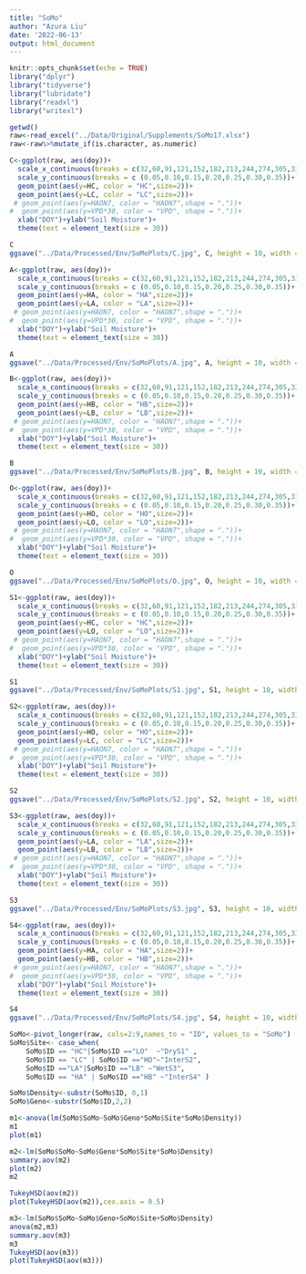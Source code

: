 ```yaml
---
title: "SoMo"
author: "Azura Liu"
date: '2022-06-13'
output: html_document
---
```


```r
knitr::opts_chunk$set(echo = TRUE)
library("dplyr")
library("tidyverse")
library("lubridate")
library("readxl")
library("writexl")

getwd()
raw<-read_excel("../Data/Original/Supplements/SoMo17.xlsx")
raw<-raw%>%mutate_if(is.character, as.numeric)

```

```r
C<-ggplot(raw, aes(doy))+
  scale_x_continuous(breaks = c(32,60,91,121,152,182,213,244,274,305,335))+
  scale_y_continuous(breaks = c (0.05,0.10,0.15,0.20,0.25,0.30,0.35))+
  geom_point(aes(y=HC, color = "HC",size=2))+
  geom_point(aes(y=LC, color = "LC",size=2))+
 # geom_point(aes(y=HAON7, color = "HAON7",shape = "."))+
#  geom_point(aes(y=VPD*30, color = "VPD", shape = "."))+
  xlab("DOY")+ylab("Soil Moisture")+ 
  theme(text = element_text(size = 30))

C
ggsave("../Data/Processed/Env/SoMoPlots/C.jpg", C, height = 10, width = 45, units = "in", dpi = 500)

```

```r
A<-ggplot(raw, aes(doy))+
  scale_x_continuous(breaks = c(32,60,91,121,152,182,213,244,274,305,335))+
  scale_y_continuous(breaks = c (0.05,0.10,0.15,0.20,0.25,0.30,0.35))+
  geom_point(aes(y=HA, color = "HA",size=2))+
  geom_point(aes(y=LA, color = "LA",size=2))+
 # geom_point(aes(y=HAON7, color = "HAON7",shape = "."))+
#  geom_point(aes(y=VPD*30, color = "VPD", shape = "."))+
  xlab("DOY")+ylab("Soil Moisture")+ 
  theme(text = element_text(size = 30))

A
ggsave("../Data/Processed/Env/SoMoPlots/A.jpg", A, height = 10, width = 45, units = "in", dpi = 500)

```


```r
B<-ggplot(raw, aes(doy))+
  scale_x_continuous(breaks = c(32,60,91,121,152,182,213,244,274,305,335))+
  scale_y_continuous(breaks = c (0.05,0.10,0.15,0.20,0.25,0.30,0.35))+
  geom_point(aes(y=HB, color = "HB",size=2))+
  geom_point(aes(y=LB, color = "LB",size=2))+
 # geom_point(aes(y=HAON7, color = "HAON7",shape = "."))+
#  geom_point(aes(y=VPD*30, color = "VPD", shape = "."))+
  xlab("DOY")+ylab("Soil Moisture")+ 
  theme(text = element_text(size = 30))

B
ggsave("../Data/Processed/Env/SoMoPlots/B.jpg", B, height = 10, width = 45, units = "in", dpi = 500)

```

```r
O<-ggplot(raw, aes(doy))+
  scale_x_continuous(breaks = c(32,60,91,121,152,182,213,244,274,305,335))+
  scale_y_continuous(breaks = c (0.05,0.10,0.15,0.20,0.25,0.30,0.35))+
  geom_point(aes(y=HO, color = "HO",size=2))+
  geom_point(aes(y=LO, color = "LO",size=2))+
 # geom_point(aes(y=HAON7, color = "HAON7",shape = "."))+
#  geom_point(aes(y=VPD*30, color = "VPD", shape = "."))+
  xlab("DOY")+ylab("Soil Moisture")+ 
  theme(text = element_text(size = 30))

O
ggsave("../Data/Processed/Env/SoMoPlots/O.jpg", O, height = 10, width = 45, units = "in", dpi = 500)

```

```r
S1<-ggplot(raw, aes(doy))+
  scale_x_continuous(breaks = c(32,60,91,121,152,182,213,244,274,305,335))+
  scale_y_continuous(breaks = c (0.05,0.10,0.15,0.20,0.25,0.30,0.35))+
  geom_point(aes(y=HC, color = "HC",size=2))+
  geom_point(aes(y=LO, color = "LO",size=2))+
 # geom_point(aes(y=HAON7, color = "HAON7",shape = "."))+
#  geom_point(aes(y=VPD*30, color = "VPD", shape = "."))+
  xlab("DOY")+ylab("Soil Moisture")+ 
  theme(text = element_text(size = 30))

S1
ggsave("../Data/Processed/Env/SoMoPlots/S1.jpg", S1, height = 10, width = 45, units = "in", dpi = 500)

```

```r
S2<-ggplot(raw, aes(doy))+
  scale_x_continuous(breaks = c(32,60,91,121,152,182,213,244,274,305,335))+
  scale_y_continuous(breaks = c (0.05,0.10,0.15,0.20,0.25,0.30,0.35))+
  geom_point(aes(y=HO, color = "HO",size=2))+
  geom_point(aes(y=LC, color = "LC",size=2))+
 # geom_point(aes(y=HAON7, color = "HAON7",shape = "."))+
#  geom_point(aes(y=VPD*30, color = "VPD", shape = "."))+
  xlab("DOY")+ylab("Soil Moisture")+ 
  theme(text = element_text(size = 30))

S2
ggsave("../Data/Processed/Env/SoMoPlots/S2.jpg", S2, height = 10, width = 45, units = "in", dpi = 500)

```


```r
S3<-ggplot(raw, aes(doy))+
  scale_x_continuous(breaks = c(32,60,91,121,152,182,213,244,274,305,335))+
  scale_y_continuous(breaks = c (0.05,0.10,0.15,0.20,0.25,0.30,0.35))+
  geom_point(aes(y=LA, color = "LA",size=2))+
  geom_point(aes(y=LB, color = "LB",size=2))+
 # geom_point(aes(y=HAON7, color = "HAON7",shape = "."))+
#  geom_point(aes(y=VPD*30, color = "VPD", shape = "."))+
  xlab("DOY")+ylab("Soil Moisture")+ 
  theme(text = element_text(size = 30))

S3
ggsave("../Data/Processed/Env/SoMoPlots/S3.jpg", S3, height = 10, width = 45, units = "in", dpi = 500)

```

```r
S4<-ggplot(raw, aes(doy))+
  scale_x_continuous(breaks = c(32,60,91,121,152,182,213,244,274,305,335))+
  scale_y_continuous(breaks = c (0.05,0.10,0.15,0.20,0.25,0.30,0.35))+
  geom_point(aes(y=HA, color = "HA",size=2))+
  geom_point(aes(y=HB, color = "HB",size=2))+
 # geom_point(aes(y=HAON7, color = "HAON7",shape = "."))+
#  geom_point(aes(y=VPD*30, color = "VPD", shape = "."))+
  xlab("DOY")+ylab("Soil Moisture")+ 
  theme(text = element_text(size = 30))

S4
ggsave("../Data/Processed/Env/SoMoPlots/S4.jpg", S4, height = 10, width = 45, units = "in", dpi = 500)

```

```r
SoMo<-pivot_longer(raw, cols=2:9,names_to = "ID", values_to = "SoMo")
SoMo$Site<- case_when(
    SoMo$ID == "HC"|SoMo$ID =="LO"  ~"DryS1" ,
    SoMo$ID == "LC" | SoMo$ID =="HO"~"InterS2",
    SoMo$ID =="LA"|SoMo$ID =="LB" ~"WetS3",
    SoMo$ID == "HA" | SoMo$ID =="HB" ~"InterS4" )

SoMo$Density<-substr(SoMo$ID, 0,1)
SoMo$Geno<-substr(SoMo$ID,2,2)
```

```r
m1<-anova(lm(SoMo$SoMo~SoMo$Geno*SoMo$Site*SoMo$Density))
m1
plot(m1)

m2<-lm(SoMo$SoMo~SoMo$Geno*SoMo$Site*SoMo$Density)
summary.aov(m2)
plot(m2)
m2

TukeyHSD(aov(m2))
plot(TukeyHSD(aov(m2)),cex.axis = 0.5)

m3<-lm(SoMo$SoMo~SoMo$Geno+SoMo$Site+SoMo$Density)
anova(m2,m3)
summary.aov(m3)
m3
TukeyHSD(aov(m3))
plot(TukeyHSD(aov(m3)))
```
